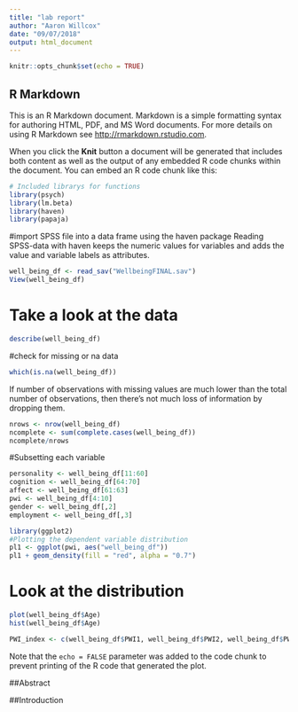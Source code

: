 ```yaml
---
title: "lab report"
author: "Aaron Willcox"
date: "09/07/2018"
output: html_document
---
```


```r
knitr::opts_chunk$set(echo = TRUE)
```

## R Markdown

This is an R Markdown document. Markdown is a simple formatting syntax for authoring HTML, PDF, and MS Word documents. For more details on using R Markdown see <http://rmarkdown.rstudio.com>.

When you click the **Knit** button a document will be generated that includes both content as well as the output of any embedded R code chunks within the document. You can embed an R code chunk like this:


```r
# Included librarys for functions
library(psych)
library(lm.beta)
library(haven)
library(papaja)
```

#import SPSS file into a data frame using the haven package
Reading SPSS-data with haven keeps the numeric values for variables and adds the value and variable labels as attributes. 

```r

well_being_df <- read_sav("WellbeingFINAL.sav")
View(well_being_df)
```

# Take a look at the data
```r
describe(well_being_df)
```

#check for missing or na data
```r
which(is.na(well_being_df))
```


If number of observations with missing values are much lower than the total number of observations, then there’s not much loss of information by dropping them. 
```r
nrows <- nrow(well_being_df)
ncomplete <- sum(complete.cases(well_being_df))
ncomplete/nrows
```


#Subsetting each variable
```r
personality <- well_being_df[11:60]
cognition <- well_being_df[64:70]
affect <- well_being_df[61:63]
pwi <- well_being_df[4:10]
gender <- well_being_df[,2]
employment <- well_being_df[,3]
```


```r
library(ggplot2)
#Plotting the dependent variable distribution
pl1 <- ggplot(pwi, aes("well_being_df"))
pl1 + geom_density(fill = "red", alpha = "0.7")
```


# Look at the distribution 
```r
plot(well_being_df$Age)
hist(well_being_df$Age)
```
```r
PWI_index <- c(well_being_df$PWI1, well_being_df$PWI2, well_being_df$PWI3, well_being_df$PWI4, well_being_df$PWI5)
```



Note that the `echo = FALSE` parameter was added to the code chunk to prevent printing of the R code that generated the plot.

##Abstract

##Introduction